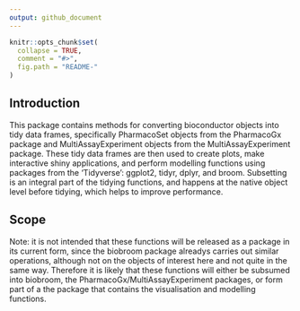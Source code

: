 ```yaml
---
output: github_document
---
```


<!-- README.md is generated from README.Rmd. Please edit that file -->

```r
knitr::opts_chunk$set(
  collapse = TRUE,
  comment = "#>",
  fig.path = "README-"
)

```

## Introduction

This package contains methods for converting bioconductor objects into tidy data frames, specifically PharmacoSet objects from the PharmacoGx package and MultiAssayExperiment objects from the MultiAssayExperiment package.  These tidy data frames are then used to create plots, make interactive shiny applications, and perform modelling functions using packages from the 'Tidyverse': ggplot2, tidyr, dplyr, and broom.  Subsetting is an integral part of the tidying functions, and happens at the native object level before tidying, which helps to improve performance.

## Scope

Note: it is not intended that these functions will be released as a package in its current form, since the biobroom package alreadys carries out similar operations, although not on the objects of interest here and not quite in the same way.  Therefore it is likely that these functions will either be subsumed into biobroom, the PharmacoGx/MultiAssayExperiment packages, or form part of a the package that contains the visualisation and modelling functions.


